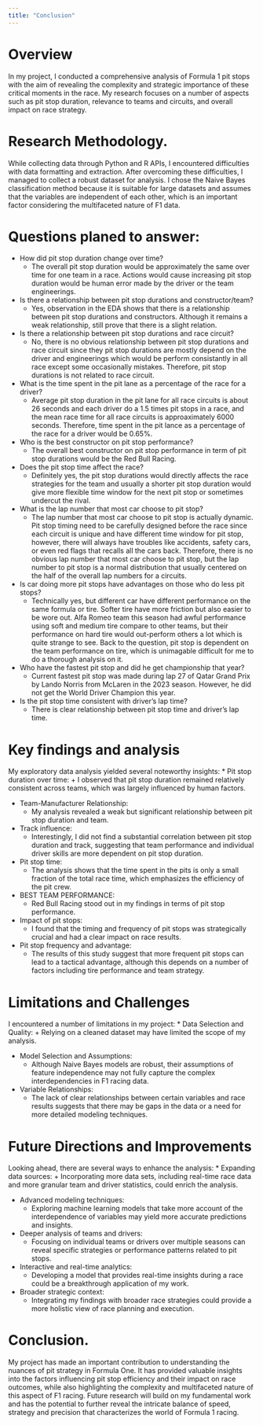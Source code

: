 ```yaml
---
title: "Conclusion"
---
```

# Overview
In my project, I conducted a comprehensive analysis of Formula 1 pit stops with the aim of revealing the complexity and strategic importance of these critical moments in the race. My research focuses on a number of aspects such as pit stop duration, relevance to teams and circuits, and overall impact on race strategy.

# Research Methodology.
While collecting data through Python and R APIs, I encountered difficulties with data formatting and extraction. After overcoming these difficulties, I managed to collect a robust dataset for analysis. I chose the Naive Bayes classification method because it is suitable for large datasets and assumes that the variables are independent of each other, which is an important factor considering the multifaceted nature of F1 data.

# Questions planed to answer:
* How did pit stop duration change over time?
    + The overall pit stop duration would be approximately the same over time for one team in a race. Actions would cause increasing pit stop duration would be human error made by the driver or the team engineerings.

* Is there a relationship between pit stop durations and constructor/team?
    + Yes, observation in the EDA shows that there is a relationship between pit stop durations and constructors. Although it remains a weak relationship, still prove that there is a slight relation. 

* Is there a relationship between pit stop durations and race circuit?
    + No, there is no obvious relationship between pit stop durations and race circuit since they pit stop durations are mostly depend on the driver and engineerings which would be perform consistantly in all race except some occasionally mistakes. Therefore, pit stop durations is not related to race circuit.

* What is the time spent in the pit lane as a percentage of the race for a driver?
    + Average pit stop duration in the pit lane for all race circuits is about 26 seconds and each driver do a 1.5 times pit stops in a race, and the mean race time for all race circuits is approaximately 6000 seconds. Therefore, time spent in the pit lance as a percentage of the race for a driver would be 0.65%.

* Who is the best constructor on pit stop performance?
    + The overall best constructor on pit stop performance in term of pit stop durations would be the Red Bull Racing.

* Does the pit stop time affect the race?
    + Definitely yes, the pit stop durations would directly affects the race strategies for the team and usually a shorter pit stop duration would give more flexible time window for the next pit stop or sometimes undercut the rival.  

* What is the lap number that most car choose to pit stop?
    + The lap number that most car choose to pit stop is actually dynamic. Pit stop timing need to be carefully designed before the race since each circuit is unique and have different time window for pit stop, however, there will always have troubles like accidents, safety cars, or even red flags that recalls all the cars back. Therefore, there is no obvious lap number that most car choose to pit stop, but the lap number to pit stop is a normal distribution that usually centered on the half of the overall lap numbers for a circuits. 

* Is car doing more pit stops have advantages on those who do less pit stops?
    + Technically yes, but different car have different performance on the same formula or tire. Softer tire have more friction but also easier to be wore out. Alfa Romeo team this season had awful performance using soft and medium tire compare to other teams, but their performance on hard tire would out-perform others a lot which is quite strange to see. Back to the question, pit stop is dependent on the team performance on tire, which is unimagable difficult for me to do a thorough analysis on it. 

* Who have the fastest pit stop and did he get championship that year?
    + Current fastest pit stop was made during lap 27 of Qatar Grand Prix by Lando Norris from McLaren in the 2023 season. However, he did not get the World Driver Champion this year.

* Is the pit stop time consistent with driver's lap time?
    + There is clear relationship between pit stop time and driver's lap time.



# Key findings and analysis
My exploratory data analysis yielded several noteworthy insights:
* Pit stop duration over time: 
    + I observed that pit stop duration remained relatively consistent across teams, which was largely influenced by human factors.

* Team-Manufacturer Relationship: 
    + My analysis revealed a weak but significant relationship between pit stop duration and team.

* Track influence: 
    + Interestingly, I did not find a substantial correlation between pit stop duration and track, suggesting that team performance and individual driver skills are more dependent on pit stop duration.

* Pit stop time: 
    + The analysis shows that the time spent in the pits is only a small fraction of the total race time, which emphasizes the efficiency of the pit crew.

* BEST TEAM PERFORMANCE: 
    + Red Bull Racing stood out in my findings in terms of pit stop performance.

* Impact of pit stops: 
    + I found that the timing and frequency of pit stops was strategically crucial and had a clear impact on race results.

* Pit stop frequency and advantage: 
    + The results of this study suggest that more frequent pit stops can lead to a tactical advantage, although this depends on a number of factors including tire performance and team strategy.

# Limitations and Challenges
I encountered a number of limitations in my project:
* Data Selection and Quality: 
    + Relying on a cleaned dataset may have limited the scope of my analysis.

* Model Selection and Assumptions: 
    + Although Naive Bayes models are robust, their assumptions of feature independence may not fully capture the complex interdependencies in F1 racing data.

* Variable Relationships: 
    + The lack of clear relationships between certain variables and race results suggests that there may be gaps in the data or a need for more detailed modeling techniques.

# Future Directions and Improvements
Looking ahead, there are several ways to enhance the analysis:
* Expanding data sources: 
    + Incorporating more data sets, including real-time race data and more granular team and driver statistics, could enrich the analysis.

* Advanced modeling techniques: 
    + Exploring machine learning models that take more account of the interdependence of variables may yield more accurate predictions and insights.

* Deeper analysis of teams and drivers: 
    + Focusing on individual teams or drivers over multiple seasons can reveal specific strategies or performance patterns related to pit stops.

* Interactive and real-time analytics: 
    + Developing a model that provides real-time insights during a race could be a breakthrough application of my work.

* Broader strategic context: 
    + Integrating my findings with broader race strategies could provide a more holistic view of race planning and execution.

# Conclusion.
My project has made an important contribution to understanding the nuances of pit strategy in Formula One. It has provided valuable insights into the factors influencing pit stop efficiency and their impact on race outcomes, while also highlighting the complexity and multifaceted nature of this aspect of F1 racing. Future research will build on my fundamental work and has the potential to further reveal the intricate balance of speed, strategy and precision that characterizes the world of Formula 1 racing.











